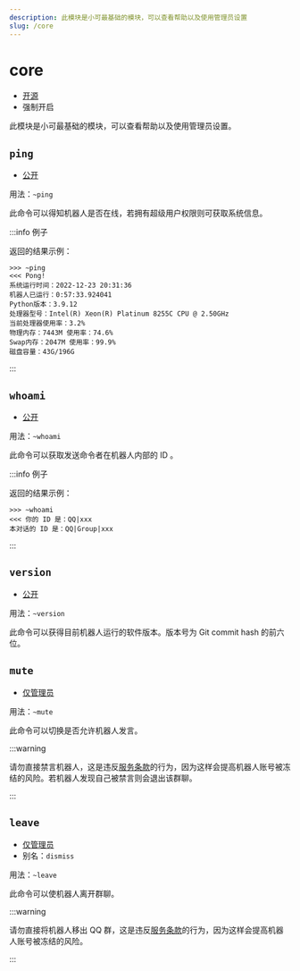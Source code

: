 ```yaml
---
description: 此模块是小可最基础的模块，可以查看帮助以及使用管理员设置
slug: /core
---
```


# core

-   [开源](/docs/help/faq#为什么有些模块没有开源)
-   强制开启

此模块是小可最基础的模块，可以查看帮助以及使用管理员设置。

## `ping`

-   [公开](permissions)

用法：`~ping`

此命令可以得知机器人是否在线，若拥有超级用户权限则可获取系统信息。

:::info 例子

返回的结果示例：

```
>>> ~ping
<<< Pong!
系统运行时间：2022-12-23 20:31:36
机器人已运行：0:57:33.924041
Python版本：3.9.12
处理器型号：Intel(R) Xeon(R) Platinum 8255C CPU @ 2.50GHz
当前处理器使用率：3.2%
物理内存：7443M 使用率：74.6%
Swap内存：2047M 使用率：99.9%
磁盘容量：43G/196G
```

:::

## `whoami`

-   [公开](permissions)

用法：`~whoami`

此命令可以获取发送命令者在机器人内部的 ID 。

:::info 例子

返回的结果示例：

```
>>> ~whoami
<<< 你的 ID 是：QQ|xxx
本对话的 ID 是：QQ|Group|xxx
```

:::

## `version`

-   [公开](permissions)

用法：`~version`

此命令可以获得目前机器人运行的软件版本。版本号为 Git commit hash 的前六位。

## `mute`

-   [仅管理员](permissions)

用法：`~mute`

此命令可以切换是否允许机器人发言。

:::warning

请勿直接禁言机器人，这是违反[服务条款](https://bot.teahouse.team/wiki/服务条款)的行为，因为这样会提高机器人账号被冻结的风险。若机器人发现自己被禁言则会退出该群聊。

:::

## `leave`

-   [仅管理员](permissions)
-   别名：`dismiss`

用法：`~leave`

此命令可以使机器人离开群聊。

:::warning

请勿直接将机器人移出 QQ 群，这是违反[服务条款](https://bot.teahouse.team/wiki/服务条款)的行为，因为这样会提高机器人账号被冻结的风险。

:::
